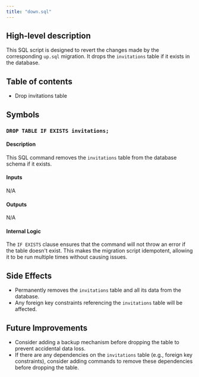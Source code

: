 ```yaml
---
title: "down.sql"
---
```


## High-level description
This SQL script is designed to revert the changes made by the corresponding `up.sql` migration. It drops the `invitations` table if it exists in the database.

## Table of contents
- Drop invitations table

## Symbols

### `DROP TABLE IF EXISTS invitations;`
#### Description
This SQL command removes the `invitations` table from the database schema if it exists.

#### Inputs
N/A

#### Outputs
N/A

#### Internal Logic
The `IF EXISTS` clause ensures that the command will not throw an error if the table doesn't exist. This makes the migration script idempotent, allowing it to be run multiple times without causing issues.

## Side Effects
- Permanently removes the `invitations` table and all its data from the database.
- Any foreign key constraints referencing the `invitations` table will be affected.

## Future Improvements
- Consider adding a backup mechanism before dropping the table to prevent accidental data loss.
- If there are any dependencies on the `invitations` table (e.g., foreign key constraints), consider adding commands to remove these dependencies before dropping the table.